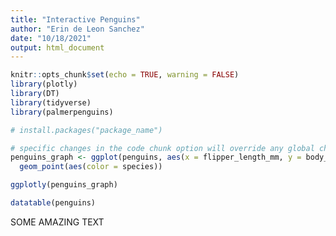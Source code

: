 ```yaml
---
title: "Interactive Penguins"
author: "Erin de Leon Sanchez"
date: "10/18/2021"
output: html_document
---
```


```r
knitr::opts_chunk$set(echo = TRUE, warning = FALSE)
library(plotly)
library(DT)
library(tidyverse)
library(palmerpenguins)

# install.packages("package_name")
```

```r
# specific changes in the code chunk option will override any global changes
penguins_graph <- ggplot(penguins, aes(x = flipper_length_mm, y = body_mass_g)) +
  geom_point(aes(color = species))
```


```r
ggplotly(penguins_graph)
```

```r
datatable(penguins)
```

SOME AMAZING TEXT
